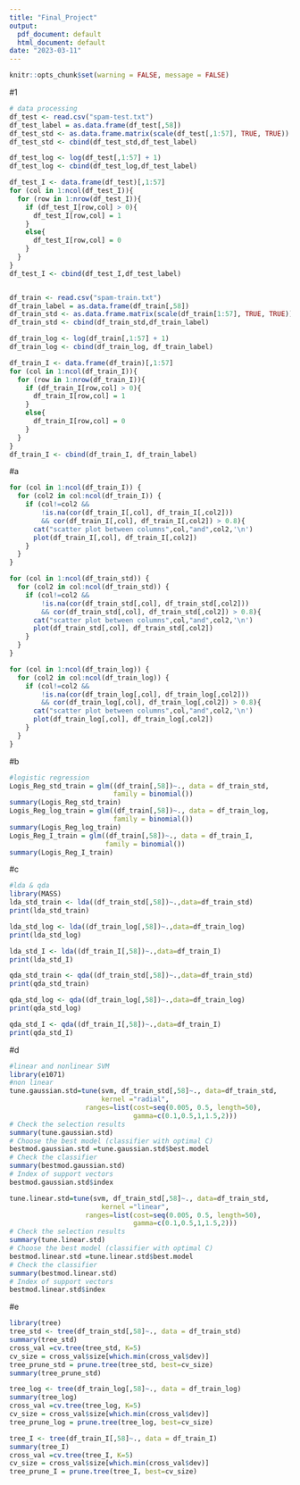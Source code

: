 ```yaml
---
title: "Final_Project"
output:
  pdf_document: default
  html_document: default
date: "2023-03-11"
---
```


```r
knitr::opts_chunk$set(warning = FALSE, message = FALSE) 
```

#1
```r
# data processing
df_test <- read.csv("spam-test.txt")
df_test_label = as.data.frame(df_test[,58])
df_test_std <- as.data.frame.matrix(scale(df_test[,1:57], TRUE, TRUE)) 
df_test_std <- cbind(df_test_std,df_test_label)

df_test_log <- log(df_test[,1:57] + 1)
df_test_log <- cbind(df_test_log,df_test_label)

df_test_I <- data.frame(df_test)[,1:57]
for (col in 1:ncol(df_test_I)){
  for (row in 1:nrow(df_test_I)){
    if (df_test_I[row,col] > 0){
      df_test_I[row,col] = 1
    }
    else{
      df_test_I[row,col] = 0
    }
  }
}
df_test_I <- cbind(df_test_I,df_test_label)


df_train <- read.csv("spam-train.txt")
df_train_label = as.data.frame(df_train[,58])
df_train_std <- as.data.frame.matrix(scale(df_train[1:57], TRUE, TRUE)) 
df_train_std <- cbind(df_train_std,df_train_label)

df_train_log <- log(df_train[,1:57] + 1)
df_train_log <- cbind(df_train_log, df_train_label)

df_train_I <- data.frame(df_train)[,1:57]
for (col in 1:ncol(df_train_I)){
  for (row in 1:nrow(df_train_I)){
    if (df_train_I[row,col] > 0){
      df_train_I[row,col] = 1
    }
    else{
      df_train_I[row,col] = 0
    }
  }
}
df_train_I <- cbind(df_train_I, df_train_label)
```

#a
```r
for (col in 1:ncol(df_train_I)) {
  for (col2 in col:ncol(df_train_I)) {
    if (col!=col2 && 
        !is.na(cor(df_train_I[,col], df_train_I[,col2])) 
        && cor(df_train_I[,col], df_train_I[,col2]) > 0.8){
      cat("scatter plot between columns",col,"and",col2,'\n')
      plot(df_train_I[,col], df_train_I[,col2])
    }
  }
}

for (col in 1:ncol(df_train_std)) {
  for (col2 in col:ncol(df_train_std)) {
    if (col!=col2 && 
        !is.na(cor(df_train_std[,col], df_train_std[,col2])) 
        && cor(df_train_std[,col], df_train_std[,col2]) > 0.8){
      cat("scatter plot between columns",col,"and",col2,'\n')
      plot(df_train_std[,col], df_train_std[,col2])
    }
  }
}

for (col in 1:ncol(df_train_log)) {
  for (col2 in col:ncol(df_train_log)) {
    if (col!=col2 && 
        !is.na(cor(df_train_log[,col], df_train_log[,col2])) 
        && cor(df_train_log[,col], df_train_log[,col2]) > 0.8){
      cat("scatter plot between columns",col,"and",col2,'\n')
      plot(df_train_log[,col], df_train_log[,col2])
    }
  }
}

``` 

#b
```r
#logistic regression
Logis_Reg_std_train = glm((df_train[,58])~., data = df_train_std,
                          family = binomial())
summary(Logis_Reg_std_train)
Logis_Reg_log_train = glm((df_train[,58])~., data = df_train_log,
                          family = binomial())
summary(Logis_Reg_log_train)
Logis_Reg_I_train = glm((df_train[,58])~., data = df_train_I,
                        family = binomial())
summary(Logis_Reg_I_train)
```
#c
```r
#lda & qda
library(MASS)
lda_std_train <- lda((df_train_std[,58])~.,data=df_train_std)
print(lda_std_train)

lda_std_log <- lda((df_train_log[,58])~.,data=df_train_log)
print(lda_std_log)

lda_std_I <- lda((df_train_I[,58])~.,data=df_train_I)
print(lda_std_I)

qda_std_train <- qda((df_train_std[,58])~.,data=df_train_std)
print(qda_std_train)

qda_std_log <- qda((df_train_log[,58])~.,data=df_train_log)
print(qda_std_log)

qda_std_I <- qda((df_train_I[,58])~.,data=df_train_I)
print(qda_std_I)
```

#d
```r
#linear and nonlinear SVM
library(e1071)
#non linear
tune.gaussian.std=tune(svm, df_train_std[,58]~., data=df_train_std,
                       kernel ="radial", 
                   ranges=list(cost=seq(0.005, 0.5, length=50),
                               gamma=c(0.1,0.5,1,1.5,2)))
# Check the selection results
summary(tune.gaussian.std)
# Choose the best model (classifier with optimal C)
bestmod.gaussian.std =tune.gaussian.std$best.model
# Check the classifier
summary(bestmod.gaussian.std)
# Index of support vectors
bestmod.gaussian.std$index

tune.linear.std=tune(svm, df_train_std[,58]~., data=df_train_std,
                       kernel ="linear", 
                   ranges=list(cost=seq(0.005, 0.5, length=50),
                               gamma=c(0.1,0.5,1,1.5,2)))
# Check the selection results
summary(tune.linear.std)
# Choose the best model (classifier with optimal C)
bestmod.linear.std =tune.linear.std$best.model
# Check the classifier
summary(bestmod.linear.std)
# Index of support vectors
bestmod.linear.std$index

```

#e
```r
library(tree)
tree_std <- tree(df_train_std[,58]~., data = df_train_std)
summary(tree_std)
cross_val =cv.tree(tree_std, K=5)
cv_size = cross_val$size[which.min(cross_val$dev)]
tree_prune_std = prune.tree(tree_std, best=cv_size)
summary(tree_prune_std)

tree_log <- tree(df_train_log[,58]~., data = df_train_log)
summary(tree_log)
cross_val =cv.tree(tree_log, K=5)
cv_size = cross_val$size[which.min(cross_val$dev)]
tree_prune_log = prune.tree(tree_log, best=cv_size)

tree_I <- tree(df_train_I[,58]~., data = df_train_I)
summary(tree_I)
cross_val =cv.tree(tree_I, K=5)
cv_size = cross_val$size[which.min(cross_val$dev)]
tree_prune_I = prune.tree(tree_I, best=cv_size)
```


